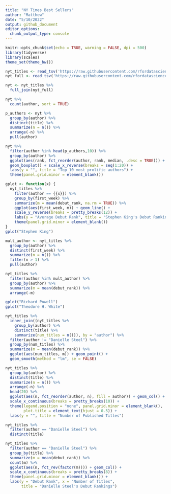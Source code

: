 ```yaml
---
title: "NY Times Best Sellers"
author: "Matthew"
date: "5/10/2022"
output: github_document
editor_options: 
  chunk_output_type: console
---
```


```r
knitr::opts_chunk$set(echo = TRUE, warning = FALSE, dpi = 500)
library(tidyverse)
library(scales)
theme_set(theme_bw())
```


```r
nyt_titles <- read_tsv('https://raw.githubusercontent.com/rfordatascience/tidytuesday/master/data/2022/2022-05-10/nyt_titles.tsv')
nyt_full <- read_tsv('https://raw.githubusercontent.com/rfordatascience/tidytuesday/master/data/2022/2022-05-10/nyt_full.tsv')

nyt <- nyt_titles %>% 
  full_join(nyt_full)
```


```r
nyt %>% 
  count(author, sort = TRUE)

p_authors <- nyt %>% 
  group_by(author) %>% 
  distinct(title) %>% 
  summarize(n = n()) %>% 
  arrange(-n) %>% 
  pull(author)

nyt %>% 
  filter(author %in% head(p_authors,10)) %>% 
  group_by(author) %>% 
  ggplot(aes(rank, fct_reorder(author, rank, median, .desc = TRUE))) +
  geom_boxplot() + scale_x_reverse(breaks = seq(1:20)) +
  labs(y = "", title = "Top 10 most prolific authors") +
  theme(panel.grid.minor = element_blank())
```


```r
gplot <- function(x) {
  nyt_titles %>% 
    filter(author == {{x}}) %>% 
    group_by(first_week) %>% 
    summarize(m = mean(debut_rank, na.rm = TRUE)) %>% 
    ggplot(aes(first_week, m)) + geom_line() +
    scale_y_reverse(breaks = pretty_breaks(12)) +
    labs(y = "Average Debut Rank", title = "Stephen King's Debut Rankings") +
    theme(panel.grid.minor = element_blank())
}
gplot("Stephen King")
```


```r
mult_author <- nyt_titles %>% 
  group_by(author) %>% 
  distinct(first_week) %>% 
  summarize(n = n()) %>% 
  filter(n > 1) %>% 
  pull(author)

nyt_titles %>% 
  filter(author %in% mult_author) %>% 
  group_by(author) %>% 
  summarize(m = mean(debut_rank)) %>% 
  arrange(-m) 

gplot("Richard Powell")
gplot("Theodore H. White")
```


```r
nyt_titles %>% 
  inner_join((nyt_titles %>% 
    group_by(author) %>% 
    distinct(title) %>% 
    summarize(num_titles = n())), by = "author") %>% 
  filter(author != "Danielle Steel") %>% 
  group_by(num_titles) %>% 
  summarize(m = mean(debut_rank)) %>% 
  ggplot(aes(num_titles, m)) + geom_point() +
  geom_smooth(method = "lm", se = FALSE)
```


```r
nyt_titles %>% 
  group_by(author) %>% 
  distinct(title) %>% 
  summarize(n = n()) %>% 
  arrange(-n) %>% 
  head(20) %>% 
  ggplot(aes(n, fct_reorder(author, n), fill = author)) + geom_col() +
  scale_x_continuous(breaks = pretty_breaks(10)) +
  theme(legend.position = "none", panel.grid.minor = element_blank(),
        plot.title = element_text(hjust = 0.5)) +
  labs(y = "", title = "Number of Published Titles")

nyt_titles %>% 
  filter(author == "Danielle Steel") %>% 
  distinct(title)
```


```r
nyt_titles %>% 
  filter(author == "Danielle Steel") %>% 
  group_by(title) %>% 
  summarize(m = mean(debut_rank)) %>% 
  count(m) %>% 
  ggplot(aes(n, fct_rev(factor(m)))) + geom_col() +
  scale_x_continuous(breaks = pretty_breaks(8)) +
  theme(panel.grid.minor = element_blank()) +
  labs(y = "Debut Rank", x = "Number of Titles", 
       title = "Danielle Steel's Debut Rankings")
```




